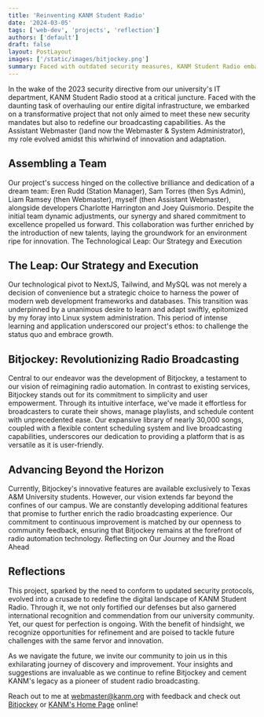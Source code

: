 ```yaml
---
title: 'Reinventing KANM Student Radio'
date: '2024-03-05'
tags: ['web-dev', 'projects', 'reflection']
authors: ['default']
draft: false
layout: PostLayout
images: ['/static/images/bitjockey.png']
summary: Faced with outdated security measures, KANM Student Radio embarked on an ambitious project to overhaul its digital infrastructure, leading to the creation of Bitjockey, a revolutionary radio automation platform that prioritizes simplicity and user empowerment.
---
```


In the wake of the 2023 security directive from our university's IT department, KANM Student Radio stood at a critical juncture. Faced with the daunting task of overhauling our entire digital infrastructure, we embarked on a transformative project that not only aimed to meet these new security mandates but also to redefine our broadcasting capabilities. As the Assistant Webmaster ()and now the Webmaster & System Administrator), my role evolved amidst this whirlwind of innovation and adaptation.

## Assembling a Team
Our project's success hinged on the collective brilliance and dedication of a dream team: Eren Rudd (Station Manager), Sam Torres (then Sys Admin), Liam Ramsey (then Webmaster), myself (then Assistant Webmaster), alongside developers Charlotte Harrington and Joey Quismorio. Despite the initial team dynamic adjustments, our synergy and shared commitment to excellence propelled us forward. This collaboration was further enriched by the introduction of new talents, laying the groundwork for an environment ripe for innovation.
The Technological Leap: Our Strategy and Execution

## The Leap: Our Strategy and Execution
Our technological pivot to NextJS, Tailwind, and MySQL was not merely a decision of convenience but a strategic choice to harness the power of modern web development frameworks and databases. This transition was underpinned by a unanimous desire to learn and adapt swiftly, epitomized by my foray into Linux system administration. This period of intense learning and application underscored our project's ethos: to challenge the status quo and embrace growth.

## Bitjockey: Revolutionizing Radio Broadcasting
Central to our endeavor was the development of Bitjockey, a testament to our vision of reimagining radio automation. In contrast to existing services, Bitjockey stands out for its commitment to simplicity and user empowerment. Through its intuitive interface, we've made it effortless for broadcasters to curate their shows, manage playlists, and schedule content with unprecedented ease. Our expansive library of nearly 30,000 songs, coupled with a flexible content scheduling system and live broadcasting capabilities, underscores our dedication to providing a platform that is as versatile as it is user-friendly.

## Advancing Beyond the Horizon
Currently, Bitjockey's innovative features are available exclusively to Texas A&M University students. However, our vision extends far beyond the confines of our campus. We are constantly developing additional features that promise to further enrich the radio broadcasting experience. Our commitment to continuous improvement is matched by our openness to community feedback, ensuring that Bitjockey remains at the forefront of radio automation technology.
Reflecting on Our Journey and the Road Ahead

## Reflections
This project, sparked by the need to conform to updated security protocols, evolved into a crusade to redefine the digital landscape of KANM Student Radio. Through it, we not only fortified our defenses but also garnered international recognition and commendation from our university community. Yet, our quest for perfection is ongoing. With the benefit of hindsight, we recognize opportunities for refinement and are poised to tackle future challenges with the same fervor and innovation.

As we navigate the future, we invite our community to join us in this exhilarating journey of discovery and improvement. Your insights and suggestions are invaluable as we continue to refine Bitjockey and cement KANM's legacy as a pioneer of student radio broadcasting.

Reach out to me at [webmaster@kanm.org](mailto:webmaster@kanm.org) with feedback and check out [Bitjockey](https://bitjockey.kanm.org) or [KANM's Home Page](https://www.kanm.org) online!